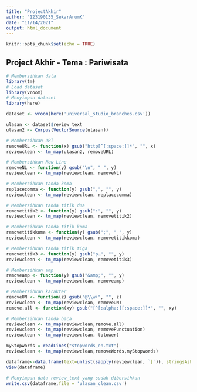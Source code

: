 ---
title: "ProjectAkhir"
author: "123190135_SekarArumK"
date: "11/14/2021"
output: html_document
---

```{r setup, include=FALSE}
knitr::opts_chunk$set(echo = TRUE)
```

## Project Akhir - Tema : Pariwisata


```{r}
# Membersihkan data
library(tm) 
# Load dataset
library(vroom) 
# Menyimpan dataset
library(here) 

```

```{r load dataset}
dataset <- vroom(here('universal_studio_branches.csv'))

ulasan <- dataset$review_text
ulasan2 <- Corpus(VectorSource(ulasan))

# Membersihkan URl
removeURL <- function(x) gsub("http[^[:space:]]*", "", x)
reviewclean <- tm_map(ulasan2, removeURL)

# Membersihkan New Line
removeNL <- function(y) gsub("\n", " ", y)
reviewclean <- tm_map(reviewclean, removeNL)

# Membersihkan tanda koma
replacecomma <- function(y) gsub(",", "", y)
reviewclean <- tm_map(reviewclean, replacecomma)

# Membersihkan tanda titik dua
removetitik2 <- function(y) gsub(":", "", y)
reviewclean <- tm_map(reviewclean, removetitik2)

# Membersihkan tanda titik koma
removetitikkoma <- function(y) gsub(";", " ", y)
reviewclean <- tm_map(reviewclean, removetitikkoma)

# Membersihkan tanda titik tiga
removetitik3 <- function(y) gsub("p…", "", y)
reviewclean <- tm_map(reviewclean, removetitik3)

# Membersihkan amp
removeamp <- function(y) gsub("&amp;", "", y)
reviewclean <- tm_map(reviewclean, removeamp)

# Membersihkan karakter
removeUN <- function(z) gsub("@\\w+", "", z)
reviewclean <- tm_map(reviewclean, removeUN)
remove.all <- function(xy) gsub("[^[:alpha:][:space:]]*", "", xy)

# Membersihkan tanda baca
reviewclean <- tm_map(reviewclean,remove.all)
reviewclean <- tm_map(reviewclean, removePunctuation)
reviewclean <- tm_map(reviewclean, tolower)

myStopwords = readLines("stopwords_en.txt")
reviewclean <- tm_map(reviewclean,removeWords,myStopwords)

dataframe<-data.frame(text=unlist(sapply(reviewclean, `[`)), stringsAsFactors=F)
View(dataframe)

# Menyimpan data review_text yang sudah dibersihkan
write.csv(dataframe,file = 'ulasan_clean.csv')

```